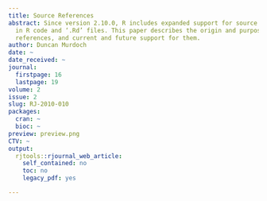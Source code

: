 ```yaml
---
title: Source References
abstract: Since version 2.10.0, R includes expanded support for source references
  in R code and ‘.Rd’ files. This paper describes the origin and purposes of source
  references, and current and future support for them.
author: Duncan Murdoch
date: ~
date_received: ~
journal:
  firstpage: 16
  lastpage: 19
volume: 2
issue: 2
slug: RJ-2010-010
packages:
  cran: ~
  bioc: ~
preview: preview.png
CTV: ~
output:
  rjtools::rjournal_web_article:
    self_contained: no
    toc: no
    legacy_pdf: yes

---
```

